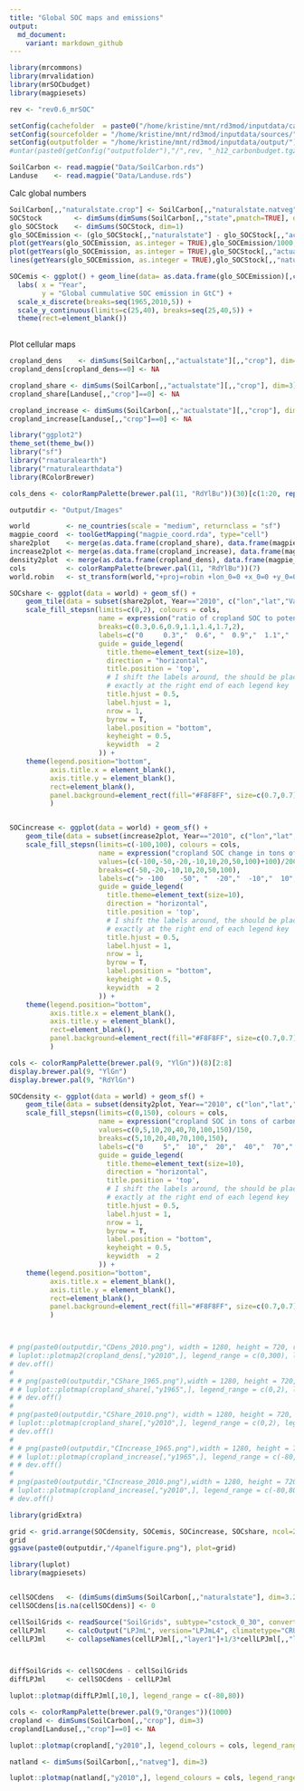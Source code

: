 ```yaml
---
title: "Global SOC maps and emissions"
output:
  md_document:
    variant: markdown_github
---
```


```r
library(mrcommons)
library(mrvalidation)
library(mrSOCbudget)
library(magpiesets)

rev <- "rev0.6_mrSOC"

setConfig(cachefolder  = paste0("/home/kristine/mnt/rd3mod/inputdata/cache/", rev), forcecache = TRUE)
setConfig(sourcefolder = "/home/kristine/mnt/rd3mod/inputdata/sources/")
setConfig(outputfolder = "/home/kristine/mnt/rd3mod/inputdata/output/")
#untar(paste0(getConfig("outputfolder"),"/",rev, "_h12_carbonbudget.tgz"), exdir="Data", extras="--keep-newer-files ")

SoilCarbon <- read.magpie("Data/SoilCarbon.rds")
Landuse    <- read.magpie("Data/Landuse.rds")

```

Calc global numbers

```r

SoilCarbon[,,"naturalstate.crop"] <- SoilCarbon[,,"naturalstate.natveg"]
SOCStock        <- dimSums(dimSums(SoilCarbon[,,"state",pmatch=TRUE], dim=3.3)* Landuse, dim=3.2)
glo_SOCStock    <- dimSums(SOCStock, dim=1) 
glo_SOCEmission <- (glo_SOCStock[,,"naturalstate"] - glo_SOCStock[,,"actualstate"])/1000
plot(getYears(glo_SOCEmission, as.integer = TRUE),glo_SOCEmission/1000, type="l", xlab="Time", ylab="Global SOC Debt in GtC")
plot(getYears(glo_SOCEmission, as.integer = TRUE),glo_SOCStock[,,"actualstate"])
lines(getYears(glo_SOCEmission, as.integer = TRUE),glo_SOCStock[,,"naturalstate"])

SOCemis <- ggplot() + geom_line(data= as.data.frame(glo_SOCEmission)[,c(3,6)],  aes(x = Year, y = Value, group=1)) +
  labs( x = "Year", 
        y = "Global cummulative SOC emission in GtC") +
  scale_x_discrete(breaks=seq(1965,2010,5)) +
  scale_y_continuous(limits=c(25,40), breaks=seq(25,40,5)) +
  theme(rect=element_blank())
  
```


Plot cellular maps


```r


cropland_dens    <- dimSums(SoilCarbon[,,"actualstate"][,,"crop"], dim=3)
cropland_dens[cropland_dens==0] <- NA

cropland_share <- dimSums(SoilCarbon[,,"actualstate"][,,"crop"], dim=3)/dimSums(SoilCarbon[,,"naturalstate"][,,"natveg"], dim=3)
cropland_share[Landuse[,,"crop"]==0] <- NA

cropland_increase <- dimSums(SoilCarbon[,,"actualstate"][,,"crop"], dim=3)-dimSums(SoilCarbon[,,"actualstate"][,,"natveg"], dim=3) 
cropland_increase[Landuse[,,"crop"]==0] <- NA

library("ggplot2")
theme_set(theme_bw())
library("sf")
library("rnaturalearth")
library("rnaturalearthdata")
library(RColorBrewer)

cols_dens <- colorRampPalette(brewer.pal(11, "RdYlBu"))(30)[c(1:20, rep(c(21:30), each=10))]

outputdir <- "Output/Images"

world         <- ne_countries(scale = "medium", returnclass = "sf")
magpie_coord  <- toolGetMapping("magpie_coord.rda", type="cell")
share2plot    <- merge(as.data.frame(cropland_share), data.frame(magpie_coord, Cell=c(1:59199)), by="Cell")
increase2plot <- merge(as.data.frame(cropland_increase), data.frame(magpie_coord, Cell=c(1:59199)), by="Cell")
density2plot  <- merge(as.data.frame(cropland_dens), data.frame(magpie_coord, Cell=c(1:59199)), by="Cell")
cols          <- colorRampPalette(brewer.pal(11, "RdYlBu"))(7)
world.robin   <- st_transform(world,"+proj=robin +lon_0=0 +x_0=0 +y_0=0 +ellps=WGS84 +datum=WGS84 +units=m +no_defs")

SOCshare <- ggplot(data = world) + geom_sf() +
    geom_tile(data = subset(share2plot, Year=="2010", c("lon","lat","Value")), aes(x = lon, y = lat, fill = Value)) +
    scale_fill_stepsn(limits=c(0,2), colours = cols, 
                      name = expression("ratio of cropland SOC to potential natural SOC"), 
                      breaks=c(0.3,0.6,0.9,1.1,1.4,1.7,2),
                      labels=c("0     0.3","  0.6", "  0.9","  1.1","  1.4","  1.7","> 2"), na.value = "white",
                      guide = guide_legend(
                        title.theme=element_text(size=10),
                        direction = "horizontal",
                        title.position = 'top',
                        # I shift the labels around, the should be placed 
                        # exactly at the right end of each legend key
                        title.hjust = 0.5,
                        label.hjust = 1,
                        nrow = 1,
                        byrow = T,
                        label.position = "bottom",
                        keyheight = 0.5,
                        keywidth  = 2
                      )) +
    theme(legend.position="bottom",
          axis.title.x = element_blank(), 
          axis.title.y = element_blank(),
          rect=element_blank(),
          panel.background=element_rect(fill="#F8F8FF", size=c(0.7,0.7))
          )


SOCincrease <- ggplot(data = world) + geom_sf() +
    geom_tile(data = subset(increase2plot, Year=="2010", c("lon","lat","Value")), aes(x = lon, y = lat, fill = Value)) +
    scale_fill_stepsn(limits=c(-100,100), colours = cols, 
                      name = expression("cropland SOC change in tons of carbon per hectar"), 
                      values=(c(-100,-50,-20,-10,10,20,50,100)+100)/200,
                      breaks=c(-50,-20,-10,10,20,50,100),
                      labels=c("> -100    -50", "  -20","  -10","  10","  20","  50"," > 100"), na.value = "white",
                      guide = guide_legend(
                        title.theme=element_text(size=10),
                        direction = "horizontal",
                        title.position = 'top',
                        # I shift the labels around, the should be placed 
                        # exactly at the right end of each legend key
                        title.hjust = 0.5,
                        label.hjust = 1,
                        nrow = 1,
                        byrow = T,
                        label.position = "bottom",
                        keyheight = 0.5,
                        keywidth  = 2
                      )) +
    theme(legend.position="bottom",
          axis.title.x = element_blank(), 
          axis.title.y = element_blank(),
          rect=element_blank(),
          panel.background=element_rect(fill="#F8F8FF", size=c(0.7,0.7))
          )

cols <- colorRampPalette(brewer.pal(9, "YlGn"))(8)[2:8]
display.brewer.pal(9, "YlGn")
display.brewer.pal(9, "RdYlGn")

SOCdensity <- ggplot(data = world) + geom_sf() +
    geom_tile(data = subset(density2plot, Year=="2010", c("lon","lat","Value")), aes(x = lon, y = lat, fill = Value)) +
    scale_fill_stepsn(limits=c(0,150), colours = cols, 
                      name = expression("cropland SOC in tons of carbon per hectar"), 
                      values=c(0,5,10,20,40,70,100,150)/150,
                      breaks=c(5,10,20,40,70,100,150),
                      labels=c("0     5","  10","  20","  40","  70","  100"," >150"), na.value = "white",
                      guide = guide_legend(
                        title.theme=element_text(size=10),
                        direction = "horizontal",
                        title.position = 'top',
                        # I shift the labels around, the should be placed 
                        # exactly at the right end of each legend key
                        title.hjust = 0.5,
                        label.hjust = 1,
                        nrow = 1,
                        byrow = T,
                        label.position = "bottom",
                        keyheight = 0.5,
                        keywidth  = 2
                      )) +
    theme(legend.position="bottom",
          axis.title.x = element_blank(), 
          axis.title.y = element_blank(),
          rect=element_blank(),
          panel.background=element_rect(fill="#F8F8FF", size=c(0.7,0.7))
          )



# png(paste0(outputdir,"CDens_2010.png"), width = 1280, height = 720, res = 108)
# luplot::plotmap2(cropland_dens[,"y2010",], legend_range = c(0,300), lowcol = cols[1], midcol = cols[4], highcol = cols[7], ncol=7, legend_discrete = TRUE)
# dev.off()
# 
# # png(paste0(outputdir,"CShare_1965.png"),width = 1280, height = 720, res = 108)
# # luplot::plotmap(cropland_share[,"y1965",], legend_range = c(0,2), legend_colours = cols, main="C_share on Cropland 1965")
# # dev.off()
# 
# png(paste0(outputdir,"CShare_2010.png"), width = 1280, height = 720, res = 108)
# luplot::plotmap(cropland_share[,"y2010",], legend_range = c(0,2), legend_colours = cols, main="Stock Change Factor on Cropland 2010")
# dev.off()
# 
# # png(paste0(outputdir,"CIncrease_1965.png"),width = 1280, height = 720, res = 108)
# # luplot::plotmap(cropland_increase[,"y1965",], legend_range = c(-80,80), legend_colours = cols, main="Absoulte C change on Cropland 1965")
# # dev.off()
# 
# png(paste0(outputdir,"CIncrease_2010.png"),width = 1280, height = 720, res = 108)
# luplot::plotmap(cropland_increase[,"y2010",], legend_range = c(-80,80), legend_colours = cols, legend_title = "tC/ha", main="Absoulte C change on Cropland 2010")
# dev.off()


```



```r
library(gridExtra)

grid <- grid.arrange(SOCdensity, SOCemis, SOCincrease, SOCshare, ncol=2)
grid
ggsave(paste0(outputdir,"/4panelfigure.png"), plot=grid)

```




```r

library(luplot)
library(magpiesets)


cellSOCdens   <- (dimSums(dimSums(SoilCarbon[,,"naturalstate"], dim=3.2) * Landuse, dim=c(3))/dimSums(Landuse, dim=c(3)))[,findset("past"),]
cellSOCdens[is.na(cellSOCdens)] <- 0

cellSoilGrids <- readSource("SoilGrids", subtype="cstock_0_30", convert="onlycorrect")
cellLPJml     <- calcOutput("LPJmL", version="LPJmL4", climatetype="CRU_4", subtype="soilc_layer", time="raw", selectyears="past", aggregate=FALSE)
cellLPJml     <- collapseNames(cellLPJml[,,"layer1"]+1/3*cellLPJml[,,"layer2"], collapsedim = c(2,3))



diffSoilGrids <- cellSOCdens - cellSoilGrids
diffLPJml     <- cellSOCdens - cellLPJml

luplot::plotmap(diffLPJml[,10,], legend_range = c(-80,80))
```








```r


cols <- colorRampPalette(brewer.pal(9,"Oranges"))(1000)
cropland <- dimSums(SoilCarbon[,,"crop"], dim=3)
cropland[Landuse[,,"crop"]==0] <- NA

luplot::plotmap(cropland[,"y2010",], legend_colours = cols, legend_range=range(cropland[,"y2010",]/5, na.rm=TRUE))

natland <- dimSums(SoilCarbon[,,"natveg"], dim=3)

luplot::plotmap(natland[,"y2010",], legend_colours = cols, legend_range=range(cropland[,"y2010",]/5, na.rm=TRUE))

```